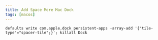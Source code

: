```yaml
---
title: Add Space More Mac Dock
tags: [macos]
---
```


```shell
defaults write com.apple.dock persistent-apps -array-add '{"tile-type"="spacer-tile";}'; killall Dock
```
